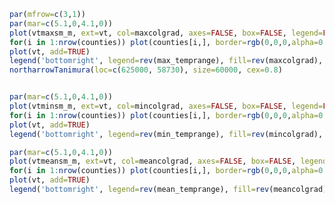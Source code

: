 ```r

par(mfrow=c(3,1))
par(mar=c(5.1,0,4.1,0))
plot(vtmaxsm_m, ext=vt, col=maxcolgrad, axes=FALSE, box=FALSE, legend=FALSE, main='2016 Maximum Temperature')
for(i in 1:nrow(counties)) plot(counties[i,], border=rgb(0,0,0,alpha=0.12), lwd=2, add=TRUE)
plot(vt, add=TRUE)
legend('bottomright', legend=rev(max_temprange), fill=rev(maxcolgrad), bty='n', title=expression(paste("\t   ", degree,"C")),  box.cex=c(2, 1), inset=c(0, .25)) 
northarrowTanimura(loc=c(625000, 58730), size=60000, cex=0.8)


par(mar=c(5.1,0,4.1,0))
plot(vtminsm_m, ext=vt, col=mincolgrad, axes=FALSE, box=FALSE, legend=FALSE, main='2016 Minimum Temperature')
for(i in 1:nrow(counties)) plot(counties[i,], border=rgb(0,0,0,alpha=0.12), lwd=2, add=TRUE)
plot(vt, add=TRUE)
legend('bottomright', legend=rev(min_temprange), fill=rev(mincolgrad), bty='n', title=expression(paste("\t   ", degree, "C")), box.cex=c(2, 1), inset=c(0, .25)) 

par(mar=c(5.1,0,4.1,0))
plot(vtmeansm_m, ext=vt, col=meancolgrad, axes=FALSE, box=FALSE, legend=FALSE, main='2016 Average Temperature')
for(i in 1:nrow(counties)) plot(counties[i,], border=rgb(0,0,0,alpha=0.12), lwd=2, add=TRUE)
plot(vt, add=TRUE)
legend('bottomright', legend=rev(mean_temprange), fill=rev(meancolgrad), bty='n', title=expression(paste("\t   ", degree, "C")), box.cex=c(2, 1), inset=c(0, .25)) 
```

